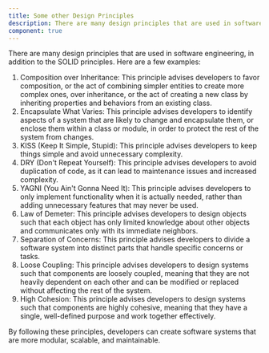 ```yaml
---
title: Some other Design Principles
description: There are many design principles that are used in software engineering, in addition to the SOLID principles. Here are a few examples
component: true
---
```


There are many design principles that are used in software engineering, in addition to the SOLID principles. Here are a few examples:

1. Composition over Inheritance: This principle advises developers to favor composition, or the act of combining simpler entities to create more complex ones, over inheritance, or the act of creating a new class by inheriting properties and behaviors from an existing class.
2. Encapsulate What Varies: This principle advises developers to identify aspects of a system that are likely to change and encapsulate them, or enclose them within a class or module, in order to protect the rest of the system from changes.
3. KISS (Keep It Simple, Stupid): This principle advises developers to keep things simple and avoid unnecessary complexity.
4. DRY (Don't Repeat Yourself): This principle advises developers to avoid duplication of code, as it can lead to maintenance issues and increased complexity.
5. YAGNI (You Ain't Gonna Need It): This principle advises developers to only implement functionality when it is actually needed, rather than adding unnecessary features that may never be used.
6. Law of Demeter: This principle advises developers to design objects such that each object has only limited knowledge about other objects and communicates only with its immediate neighbors.
7. Separation of Concerns: This principle advises developers to divide a software system into distinct parts that handle specific concerns or tasks.
8. Loose Coupling: This principle advises developers to design systems such that components are loosely coupled, meaning that they are not heavily dependent on each other and can be modified or replaced without affecting the rest of the system.
9. High Cohesion: This principle advises developers to design systems such that components are highly cohesive, meaning that they have a single, well-defined purpose and work together effectively.

By following these principles, developers can create software systems that are more modular, scalable, and maintainable.
